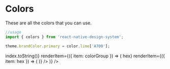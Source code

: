
<Meta title="Guide|Colors" />

# Colors
These are all the colors that you can use.

```js
//usage
import { colors } from 'react-native-design-system';

theme.brandColor.primary = color.lime['A700'];
```

<Preview>
  <Story name="colors">
    <ColorPalette>
      <FlatList
        data={Object.keys(color)}
        keyExtractor={(colorGroup, index) => index.toString()}
        renderItem={({ item: colorGroup }) => (
          <FlatList
            data={Object.keys(color[colorGroup])}
            keyExtractor={hex => hex}
            renderItem={({ item: hex }) => (
              <ColorItem
                title={`colors.${colorGroup}['${hex}']`}
                subtitle={colorGroup.toUpperCase()}
                colors={[color[colorGroup][hex]]}
              />
            )}
          />
        )}
      />
    </ColorPalette>
  </Story>
</Preview>